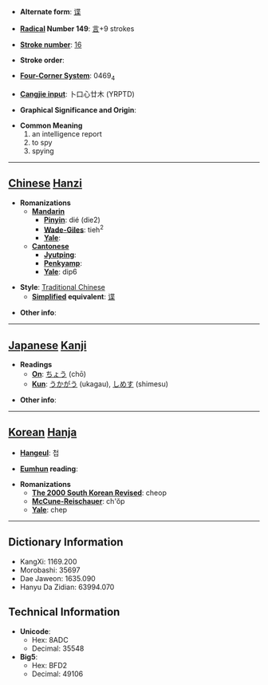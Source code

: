 * '''Alternate form''': [[谍]]

* '''[[Wiktionary:Chinese radical index| Radical]] Number 149''': [[Wiktionary:Chinese radical index 言|言]]+9 strokes

* '''[[Wiktionary:Chinese total strokes index|Stroke number]]''': [[Wiktionary:Chinese total strokes index 16|16]]

* '''Stroke order''': 

* '''[[Wiktionary:Chinese four corner index|Four-Corner System]]''': 0469<sub>4</sub>

* '''[[Wiktionary:Chinese Cangjie index|Cangjie input]]''': 卜口心廿木 (YRPTD)

* '''Graphical Significance and Origin''': 

* '''Common Meaning'''
*#an intelligence report
*# to spy
*# spying


----

== [[Chinese]] [[Hanzi]] ==

* '''Romanizations'''
** '''[[Mandarin]]'''
*** '''[[Pinyin]]''': dié (die2)
*** '''[[Wade-Giles]]''': tieh<sup>2</sup>
*** '''[[Yale]]''': 
** '''[[Cantonese]]'''
*** '''[[Jyutping]]''':
*** '''[[Penkyamp]]''': 
*** '''[[Yale]]''': dip6

* '''Style''': [[Traditional Chinese]] 
** '''[[Simplified Chinese|Simplified]] equivalent''': [[谍]]

* '''Other info''': 

----

== [[Japanese]] [[Kanji]] ==

* '''Readings'''
** '''[[On]]''': [[ちょう]] (chō)
** '''[[Kun]]''': [[うかがう]] (ukagau), [[しめす]] (shimesu)

* '''Other info''':  

----

== [[Korean]] [[Hanja]] ==

* '''[[Hangeul]]''': 첩

* '''[[Eumhun]] reading''': 

* '''Romanizations'''
** '''[[The 2000 South Korean Revised Romanization|The 2000 South Korean Revised]]''': cheop
** '''[[McCune-Reischauer]]''': ch'ŏp
** '''[[Yale]]''': chep

----

== Dictionary Information ==

* KangXi: 1169.200
* Morobashi: 35697
* Dae Jaweon: 1635.090
* Hanyu Da Zidian: 63994.070

== Technical Information ==

* '''Unicode''':
** Hex: 8ADC
** Decimal: 35548
* '''Big5''':
** Hex: BFD2
** Decimal: 49106